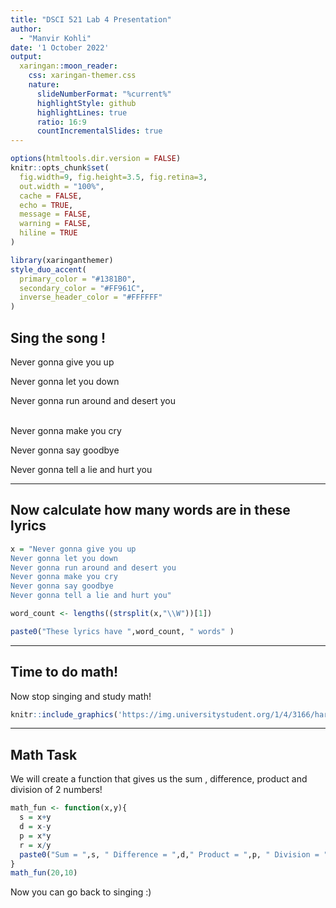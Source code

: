 ---
title: "DSCI 521 Lab 4 Presentation"
author: 
  - "Manvir Kohli"
date: '1 October 2022'
output:
  xaringan::moon_reader:
    css: xaringan-themer.css
    nature:
      slideNumberFormat: "%current%"
      highlightStyle: github
      highlightLines: true
      ratio: 16:9
      countIncrementalSlides: true
---

```{r setup, include=FALSE}
options(htmltools.dir.version = FALSE)
knitr::opts_chunk$set(
  fig.width=9, fig.height=3.5, fig.retina=3,
  out.width = "100%",
  cache = FALSE,
  echo = TRUE,
  message = FALSE, 
  warning = FALSE,
  hiline = TRUE
)
```

```{r xaringan-themer, include=FALSE, warning=FALSE}
library(xaringanthemer)
style_duo_accent(
  primary_color = "#1381B0",
  secondary_color = "#FF961C",
  inverse_header_color = "#FFFFFF"
)
```

## Sing the song ! 

Never gonna give you up

Never gonna let you down

Never gonna run around and desert you


<br>
Never gonna make you cry

Never gonna say goodbye

Never gonna tell a lie and hurt you

---

## Now calculate how many words are in these lyrics {transition="zoom"}

```{r echo =TRUE}
x = "Never gonna give you up
Never gonna let you down
Never gonna run around and desert you
Never gonna make you cry
Never gonna say goodbye
Never gonna tell a lie and hurt you"

word_count <- lengths((strsplit(x,"\\W"))[1])

paste0("These lyrics have ",word_count, " words" )

```

---

## Time to do math!

Now stop singing and study math!

```{r echo = FALSE}

knitr::include_graphics('https://img.universitystudent.org/1/4/3166/hard-math-meme.jpg')
```

---

## Math Task

We will create a function that gives us the sum , difference, product and division of 2 numbers!

```{r echo=TRUE}
math_fun <- function(x,y){
  s = x+y
  d = x-y
  p = x*y
  r = x/y
  paste0("Sum = ",s, " Difference = ",d," Product = ",p, " Division = ",r)
}
math_fun(20,10)
```

Now you can go back to singing :)
